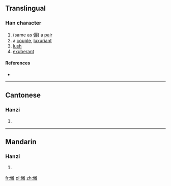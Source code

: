 ==Translingual==

===Han character===
{{Han char|rn=9|rad=人|as=19|sn=21|four=|canj=人卜月土 (OYBG)|ids=⿰[[亻]][[離]]}}

# (same as [[儷]]) a [[pair]]
# a [[couple]], [[luxuriant]]
# [[lush]]
# [[exuberant]]

====References====
* {{Han ref|kx=0121.370|hdz=10239.090|uh=34A7|ud=13479}}

----

==Cantonese==

===Hanzi===
{{yue-hanzi|jyut=[[lai6]]|y=lai6}}

# {{defn|lang=yue|sort=人19}}

----

==Mandarin==

===Hanzi===
{{cmn-hanzi|pin=[[lì]] ([[li4]])|wg=li<sup>4</sup>}}

# {{defn|lang=cmn|sort=人19}}

[[fr:㒧]]
[[pl:㒧]]
[[zh:㒧]]